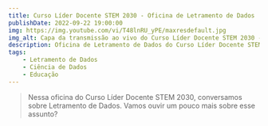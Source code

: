 ```yaml
---
title: Curso Líder Docente STEM 2030 - Oficina de Letramento de Dados
publishDate: 2022-09-22 19:00:00
img: https://img.youtube.com/vi/T48lnRU_yPE/maxresdefault.jpg
img_alt: Capa da transmissão ao vivo do Curso Líder Docente STEM 2030 - Oficina de Letramento de Dados
description: Oficina de Letramento de Dados do Curso Líder Docente STEM 2030
tags:
    - Letramento de Dados
    - Ciência de Dados
    - Educação
---
```



>Nessa oficina do Curso Líder Docente STEM 2030, conversamos sobre Letramento de Dados. Vamos ouvir um pouco mais sobre esse assunto?

<YouTube id="https://www.youtube.com/watch?v=T48lnRU_yPE" />
